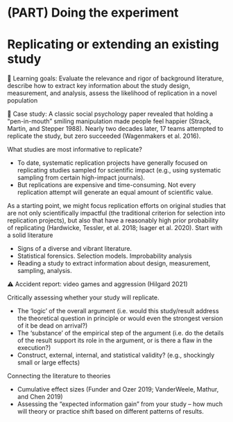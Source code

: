 # (PART) Doing the experiment {-}

# Replicating or extending an existing study {#selection}

::: {.learning-goals}
🍎 Learning goals: Evaluate the relevance and rigor of background literature, describe how to extract key information about the study design, measurement, and analysis, assess the likelihood of replication in a novel population
:::

::: {.case-study}
🔬 Case study: A classic social psychology paper revealed that holding a “pen-in-mouth” smiling manipulation made people feel happier (Strack, Martin, and Stepper 1988). Nearly two decades later, 17 teams attempted to replicate the study, but zero succeeded (Wagenmakers et al. 2016).
:::

What studies are most informative to replicate?

- To date, systematic replication projects have generally focused on replicating studies sampled for scientific impact (e.g., using systematic sampling from certain high-impact journals). 
- But replications are expensive and time-consuming. Not every replication attempt will generate an equal amount of scientific value.

As a starting point, we might focus replication efforts on original studies that are not only scientifically impactful (the traditional criterion for selection into replication projects), but also that have a reasonably high prior probability of replicating (Hardwicke, Tessler, et al. 2018; Isager et al. 2020). Start with a solid literature

- Signs of a diverse and vibrant literature. 
- Statistical forensics. Selection models. Improbability analysis
- Reading a study to extract information about design, measurement, sampling, analysis.

::: {.accident-report}
⚠️ Accident report: video games and aggression (Hilgard 2021)
:::

Critically assessing whether your study will replicate. 

- The ‘logic’ of the overall argument (i.e. would this study/result address the theoretical question in principle or would even the strongest version of it be dead on arrival?)
- The ‘substance’ of the empirical step of the argument (i.e. do the details of the result support its role in the argument, or is there a flaw in the execution?)
- Construct, external, internal, and statistical validity? (e.g., shockingly small or large effects)

Connecting the literature to theories

- Cumulative effect sizes (Funder and Ozer 2019; VanderWeele, Mathur, and Chen 2019)
- Assessing the “expected information gain” from your study – how much will theory or practice shift based on different patterns of results. 
